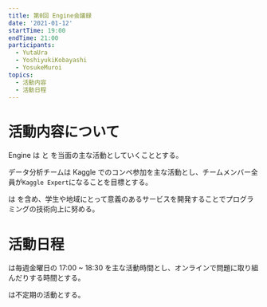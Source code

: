 ```yaml
---
title: 第0回 Engine会議録
date: '2021-01-12'
startTime: 19:00
endTime: 21:00
participants:
  - YutaUra
  - YoshiyukiKobayashi
  - YosukeMuroi
topics:
  - 活動内容
  - 活動日程
---
```


# 活動内容について

Engine は <team name="DataAnalitics"/> と <team name="Web"/> を当面の主な活動としていくこととする。

データ分析チームは Kaggle でのコンペ参加を主な活動とし、チームメンバー全員が`Kaggle Expert`になることを目標とする。

<team name="Web" /> は <portfolio name="ycu-schedule" /> を含め、学生や地域にとって意義のあるサービスを開発することでプログラミングの技術向上に努める。

# 活動日程

<team name="DataAnalitics" /> は毎週金曜日の 17:00 ~ 18:30 を主な活動時間とし、オンラインで問題に取り組んだりする時間とする。

<team name="Web" /> は不定期の活動とする。
